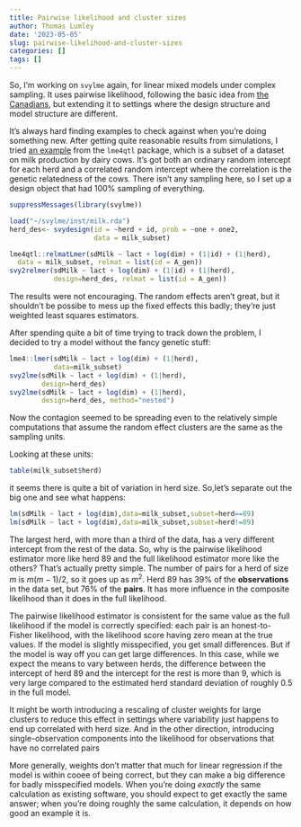 ```yaml
---
title: Pairwise likelihood and cluster sizes
author: Thomas Lumley
date: '2023-05-05'
slug: pairwise-likelihood-and-cluster-sizes
categories: []
tags: []
---
```


So, I'm working on `svylme` again, for linear mixed models under complex sampling.  It uses pairwise likelihood, following the basic idea from [the](https://www150.statcan.gc.ca/n1/pub/12-001-x/2013002/article/11887-eng.pdf) [Canadians](https://www.jstor.org/stable/24721288), but extending it to settings where the design structure and model structure are different. 

It's always hard finding examples to check against when you're doing something new.  After getting quite reasonable results from simulations, I tried [an example](https://github.com/variani/lme4qtl/blob/master/vignettes/pedigreemm.Rmd) from the `lme4qtl` package, which is a subset of a dataset on milk production by dairy cows.  It's got both an ordinary random intercept for each herd and a correlated random intercept where the correlation is the genetic relatedness of the cows.  There isn't any sampling here, so I set up a design object that had 100% sampling of everything. 

```r
suppressMessages(library(svylme))

load("~/svylme/inst/milk.rda")
herd_des<- svydesign(id = ~herd + id, prob = ~one + one2, 
                     data = milk_subset)

lme4qtl::relmatLmer(sdMilk ~ lact + log(dim) + (1|id) + (1|herd),
  data = milk_subset, relmat = list(id = A_gen))
svy2relmer(sdMilk ~ lact + log(dim) + (1|id) + (1|herd), 
           design=herd_des, relmat = list(id = A_gen))
```

The results were not encouraging.  The random effects aren't great, but it shouldn't be possibe to mess up the fixed effects this badly; they're just weighted least squares estimators.

After spending quite a bit of time trying to track down the problem, I decided to try a model without the fancy genetic stuff:

```r
lme4::lmer(sdMilk ~ lact + log(dim) + (1|herd), 
           data=milk_subset)
svy2lme(sdMilk ~ lact + log(dim) + (1|herd), 
        design=herd_des)
svy2lme(sdMilk ~ lact + log(dim) + (1|herd), 
        design=herd_des, method="nested")
```

Now the contagion seemed to be spreading even to the relatively simple computations that assume the random effect clusters are the same as the sampling units. 

Looking at these units:
```r
table(milk_subset$herd)
```

it seems there is quite a bit of variation in herd size. So,let's separate out the big one and see what happens:
```r
lm(sdMilk ~ lact + log(dim),data=milk_subset,subset=herd==89)
lm(sdMilk ~ lact + log(dim),data=milk_subset,subset=herd!=89)
```

The largest herd, with more than a third of the data, has a very different intercept from the rest of the data.  So, why is the pairwise likelihood estimator more like herd 89 and the full likelihood estimator more like the others?  That's actually pretty simple. The number of pairs for a herd of size $m$ is $m(m-1)/2$, so it goes up as $m^2$.  Herd 89 has 39% of the **observations** in the data set, but 76% of the **pairs**. It has more influence in the composite likelihood than it does in the full likelihood.

The pairwise likelihood estimator is consistent for the same value as the full likelihood if the model is correctly specified: each pair is an honest-to-Fisher likelihood, with the likelihood score having zero mean at the true values. If the model is slightly misspecified, you get small differences. But if the model is way off you can get large differences.  In this case, while we expect the means to vary between herds, the difference between the intercept of herd 89 and the intercept for the rest is more than 9, which is very large compared to the estimated herd standard deviation of roughly 0.5 in the full model. 

It might  be worth introducing a rescaling of cluster weights for large clusters to reduce this effect in settings where variability just happens to end up correlated with herd size. And in the other direction, introducing single-observation components into the likelihood for observations that have no correlated pairs

More generally, weights don't matter that much for linear regression if the model is within cooee of being correct, but they can make a big difference for badly misspecified models. When you're doing *exactly* the same calculation as existing software, you should expect to get exactly the same answer; when you're doing roughly the same calculation, it depends on how good an example it is. 

